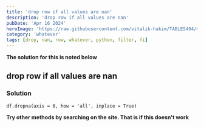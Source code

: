 ```yaml
---
title: 'drop row if all values are nan'
description: 'drop row if all values are nan'
pubDate: 'Apr 16 2024'
heroImage: 'https://raw.githubusercontent.com/vitalik-hakim/TABLES404/main/error_b/misc.png'
category: 'whatever'
tags: [drop, nan, row, whatever, python, filter, fi]
---
```


**The solution for this is noted below**

## drop row if all values are nan

### Solution

```whatever
df.dropna(axis = 0, how = 'all', inplace = True)
```

**Try other methods by searching on the site. That is if this doesn't work**
